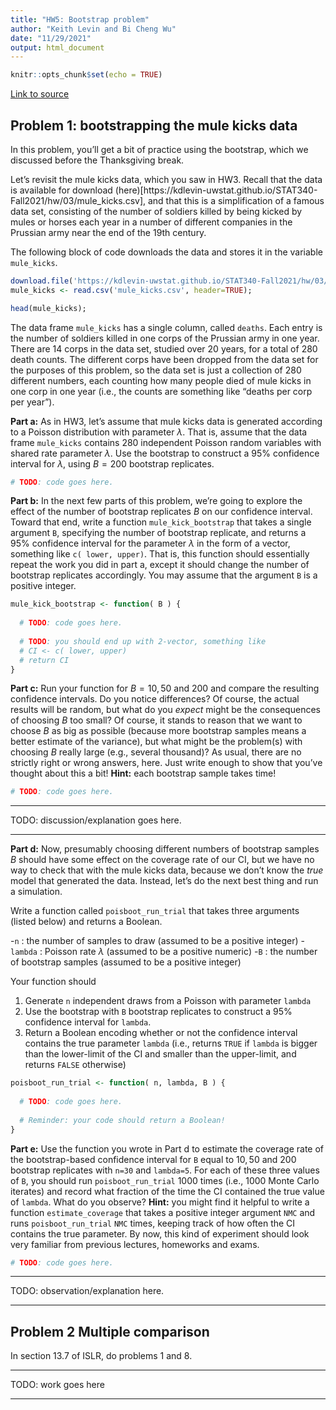 ```yaml
---
title: "HW5: Bootstrap problem"
author: "Keith Levin and Bi Cheng Wu"
date: "11/29/2021"
output: html_document
---
```


```r
knitr::opts_chunk$set(echo = TRUE)
```

[Link to source](hw5_bootstrap_problem.Rmd)

## Problem 1: bootstrapping the mule kicks data

In this problem, you'll get a bit of practice using the bootstrap, which we discussed before the Thanksgiving break.

Let's revisit the mule kicks data, which you saw in HW3.
Recall that the data is available for download (here)[https://kdlevin-uwstat.github.io/STAT340-Fall2021/hw/03/mule_kicks.csv],
and that this is a simplification of a famous data set,
consisting of the number of soldiers killed by being kicked by mules or horses each year in a number of different companies in the Prussian army near the end of the 19th century.

The following block of code downloads the data and stores it in the variable `mule_kicks`.
```r
download.file('https://kdlevin-uwstat.github.io/STAT340-Fall2021/hw/03/mule_kicks.csv', destfile='mule_kicks.csv');
mule_kicks <- read.csv('mule_kicks.csv', header=TRUE);

head(mule_kicks);
```

The data frame `mule_kicks` has a single column, called `deaths`.
Each entry is the number of soldiers killed in one corps of the Prussian army in one year.
There are 14 corps in the data set, studied over 20 years, for a total of 280 death counts.
The different corps have been dropped from the data set for the purposes of this problem, so the data set is just a collection of 280 different numbers, each counting how many people died of mule kicks in one corp in one year (i.e., the counts are something like "deaths per corp per year").

__Part a:__ As in HW3, let's assume that mule kicks data is generated according to a Poisson distribution with parameter $\lambda$.
That is, assume that the data frame `mule_kicks` contains 280 independent Poisson random variables with shared rate parameter $\lambda$.
Use the bootstrap to construct a 95% confidence interval for $\lambda$, using $B=200$ bootstrap replicates.

```r

# TODO: code goes here.

```

__Part b:__ In the next few parts of this problem, we're going to explore the effect of the number of bootstrap replicates $B$ on our confidence interval.
Toward that end, write a function `mule_kick_bootstrap` that takes a single argument `B`, specifying the number of bootstrap replicate, and returns a 95% confidence interval for the parameter $\lambda$ in the form of a vector, something like `c( lower, upper)`.
That is, this function should essentially repeat the work you did in part a, except it should change the number of bootstrap replicates accordingly.
You may assume that the argument `B` is a positive integer.

```r
mule_kick_bootstrap <- function( B ) {
  
  # TODO: code goes here.
  
  # TODO: you should end up with 2-vector, something like
  # CI <- c( lower, upper)
  # return CI
}
```

__Part c:__ Run your function for $B=10,50$ and $200$ and compare the resulting confidence intervals. Do you notice differences?
Of course, the actual results will be random, but what do you *expect* might be the consequences of choosing $B$ too small?
Of course, it stands to reason that we want to choose $B$ as big as possible (because more bootstrap samples means a better estimate of the variance), but what might be the problem(s) with choosing $B$ really large (e.g., several thousand)?
As usual, there are no strictly right or wrong answers, here.
Just write enough to show that you've thought about this a bit!
__Hint:__ each bootstrap sample takes time!

```r

# TODO: code goes here.

```


***

TODO: discussion/explanation goes here.

***

__Part d:__ Now, presumably choosing different numbers of bootstrap samples $B$ should have some effect on the coverage rate of our CI, but we have no way to check that with the mule kicks data, because we don't know the *true* model that generated the data.
Instead, let's do the next best thing and run a simulation.

Write a function called `poisboot_run_trial` that takes three arguments (listed below) and returns a Boolean.

-`n` : the number of samples to draw (assumed to be a positive integer)
-`lambda` :  Poisson rate $\lambda$ (assumed to be a positive numeric)
-`B` : the number of bootstrap samples (assumed to be a positive integer)

Your function should

1. Generate `n` independent draws from a Poisson with parameter `lambda`
2. Use the bootstrap with `B` bootstrap replicates to construct a 95% confidence interval for `lambda`.
3. Return a Boolean encoding whether or not the confidence interval contains the true parameter `lambda` (i.e., returns `TRUE` if `lambda` is bigger than the lower-limit of the CI and smaller than the upper-limit, and returns `FALSE` otherwise)

```r

poisboot_run_trial <- function( n, lambda, B ) {
  
  # TODO: code goes here.
  
  # Reminder: your code should return a Boolean!
}

```

__Part e:__ Use the function you wrote in Part d to estimate the coverage rate of the bootstrap-based confidence interval for `B` equal to $10,50$ and $200$ bootstrap replicates with `n=30` and `lambda=5`.
For each of these three values of `B`, you should run `poisboot_run_trial` 1000 times (i.e., 1000 Monte Carlo iterates) and record what fraction of the time the CI contained the true value of `lambda`.
What do you observe?
__Hint:__ you might find it helpful to write a function `estimate_coverage` that takes a positive integer argument `NMC` and runs `poisboot_run_trial` `NMC` times, keeping track of how often the CI contains the true parameter.
By now, this kind of experiment should look very familiar from previous lectures, homeworks and exams.

```r

# TODO: code goes here.

```

***

TODO: observation/explanation here.

***

## Problem 2 Multiple comparison

In section 13.7 of ISLR, do problems 1 and 8.

***

TODO: work goes here

***
